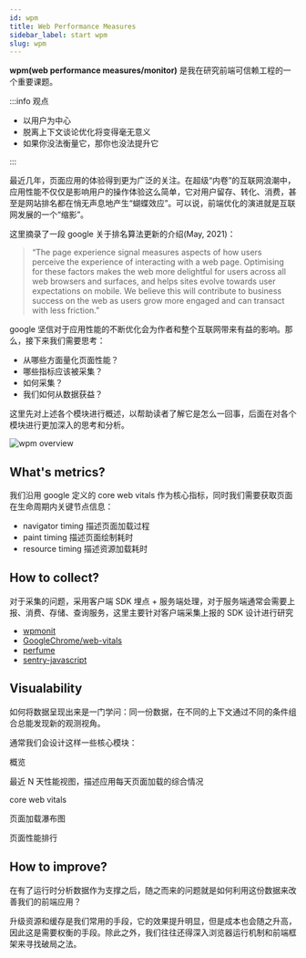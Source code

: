 ```yaml
---
id: wpm
title: Web Performance Measures
sidebar_label: start wpm
slug: wpm
---
```


**wpm(web performance measures/monitor)** 是我在研究前端可信赖工程的一个重要课题。

:::info 观点

- 以用户为中心
- 脱离上下文谈论优化将变得毫无意义
- 如果你没法衡量它，那你也没法提升它

:::

最近几年，页面应用的体验得到更为广泛的关注。在超级“内卷”的互联网浪潮中，应用性能不仅仅是影响用户的操作体验这么简单，它对用户留存、转化、消费，甚至是网站排名都在悄无声息地产生“蝴蝶效应”。可以说，前端优化的演进就是互联网发展的一个“缩影”。

这里摘录了一段 google 关于排名算法更新的介绍(May, 2021)：

> “The page experience signal measures aspects of how users perceive the experience of interacting with a web page. Optimising for these factors makes the web more delightful for users across all web browsers and surfaces, and helps sites evolve towards user expectations on mobile. We believe this will contribute to business success on the web as users grow more engaged and can transact with less friction.”

google 坚信对于应用性能的不断优化会为作者和整个互联网带来有益的影响。那么，接下来我们需要思考：

- 从哪些方面量化页面性能？
- 哪些指标应该被采集？
- 如何采集？
- 我们如何从数据获益？

这里先对上述各个模块进行概述，以帮助读者了解它是怎么一回事，后面在对各个模块进行更加深入的思考和分析。

![wpm overview](/img/wpm/wpm.png)

## What's metrics?

我们沿用 google 定义的 core web vitals 作为核心指标，同时我们需要获取页面在生命周期内关键节点信息：

- navigator timing 描述页面加载过程
- paint timing 描述页面绘制耗时
- resource timing 描述资源加载耗时

## How to collect?

对于采集的问题，采用客户端 SDK 埋点 + 服务端处理，对于服务端通常会需要上报、消费、存储、查询服务，这里主要针对客户端采集上报的 SDK 设计进行研究

- [wpmonit](https://github.com/Y-lonelY/wpmonit)
- [GoogleChrome/web-vitals](https://github.com/GoogleChrome/web-vitals)
- [perfume](https://github.com/Zizzamia/perfume.js)
- [sentry-javascript](https://github.com/getsentry/sentry-javascript)

## Visualability

如何将数据呈现出来是一门学问：同一份数据，在不同的上下文通过不同的条件组合总能发现新的观测视角。

通常我们会设计这样一些核心模块：

概览

最近 N 天性能视图，描述应用每天页面加载的综合情况

core web vitals

页面加载瀑布图

页面性能排行

## How to improve?

在有了运行时分析数据作为支撑之后，随之而来的问题就是如何利用这份数据来改善我们的前端应用？

升级资源和缓存是我们常用的手段，它的效果提升明显，但是成本也会随之升高，因此这是需要权衡的手段。除此之外，我们往往还得深入浏览器运行机制和前端框架来寻找破局之法。
